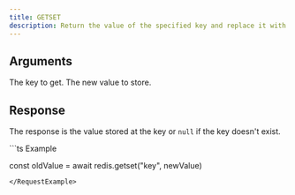 ```yaml
---
title: GETSET
description: Return the value of the specified key and replace it with a new value.
---
```



## Arguments 

<ParamField body="key" type="string" required>
  The key to get.
</ParamField>

<ParamField body="newValue"  required>
  The new value to store.
</ParamField>

## Response
<ResponseField  required>

The response is the value stored at the key or `null` if the key doesn't exist.
</ResponseField>

<RequestExample>
```ts Example

const oldValue = await redis.getset("key", newValue)
```
</RequestExample>
